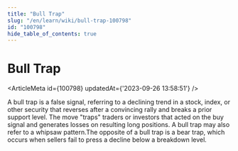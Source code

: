 ```yaml
---
title: "Bull Trap"
slug: "/en/learn/wiki/bull-trap-100798"
id: "100798"
hide_table_of_contents: true
---
```



# Bull Trap

<ArticleMeta id={100798} updatedAt={'2023-09-26 13:58:51'} />
<div className='border-solid border-b border-t-0 my-4 border-[var(--ifm-color-gray-300)]' />

A bull trap is a false signal, referring to a declining trend in a stock, index, or other security that reverses after a convincing rally and breaks a prior support level. The move "traps" traders or investors that acted on the buy signal and generates losses on resulting long positions. A bull trap may also refer to a whipsaw pattern.The opposite of a bull trap is a bear trap, which occurs when sellers fail to press a decline below a breakdown level.
